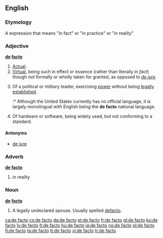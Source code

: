 {{also|defacto}}
==English==
{{wikipedia}}

===Etymology===
A {{etyl|la}} expression that means "in fact" or "in practice" or "in reality"

===Adjective===
'''[[de]] [[facto]]'''

# [[actual|Actual]].
# [[virtual|Virtual]], being such in effect or essence (rather than literally ''in fact'') though not formally or wholly taken for granted, as opposed to ''[[de jure]]''.
# {{context|politics|military}} Of a political or military leader, exercising [[power]] without being [[legally]] [[establish]]ed.
#:* Although the United States currently has no official language, it is largely monolingual with English being the '''de facto''' national language.
# {{context|computing}} Of hardware or software, being widely used, but not conforming to a standard.

====Antonyms====
* [[de jure]]

===Adverb===
'''[[de]] [[facto]]'''

# in reality

===Noun===
'''[[de]] [[facto]]'''

# {{Australia}} A legally undeclared spouse. Usually spelled [[defacto]].

[[ca:de facto]]
[[cs:de facto]]
[[da:de facto]]
[[et:de facto]]
[[fr:de facto]]
[[gl:de facto]]
[[ku:de facto]]
[[lv:de facto]]
[[lt:de facto]]
[[hu:de facto]]
[[ja:de facto]]
[[no:de facto]]
[[pl:de facto]]
[[fi:de facto]]
[[ta:de facto]]
[[tt:de facto]]
[[vi:de facto]]
[[tr:de facto]]